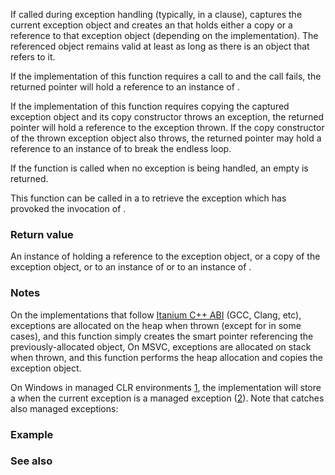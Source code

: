 {{cpp/title|current_exception}}
{{cpp/error/navbar}}
{{ddcla|header=exception|since=c++11|constexpr=c++26|
std::exception_ptr current_exception() noexcept;
}}

If called during exception handling (typically, in a {{c/core|catch}} clause), captures the current exception object and creates an {{lc|std::exception_ptr}} that holds either a copy or a reference to that exception object (depending on the implementation). The referenced object remains valid at least as long as there is an {{tt|exception_ptr}} object that refers to it.

If the implementation of this function requires a call to {{c/core|new}} and the call fails, the returned pointer will hold a reference to an instance of {{lc|std::bad_alloc}}.

If the implementation of this function requires copying the captured exception object and its copy constructor throws an exception, the returned pointer will hold a reference to the exception thrown. If the copy constructor of the thrown exception object also throws, the returned pointer may hold a reference to an instance of {{lc|std::bad_exception}} to break the endless loop.

If the function is called when no exception is being handled, an empty {{lc|std::exception_ptr}} is returned.

This function can be called in a {{lc|std::terminate_handler}} to retrieve the exception which has provoked the invocation of {{lc|std::terminate}}.

===Return value===
An instance of {{lc|std::exception_ptr}} holding a reference to the exception object, or a copy of the exception object, or to an instance of {{lc|std::bad_alloc}} or to an instance of {{lc|std::bad_exception}}.

===Notes===
On the implementations that follow [https://itanium-cxx-abi.github.io/cxx-abi/abi.html Itanium C++ ABI] (GCC, Clang, etc), exceptions are allocated on the heap when thrown (except for {{lc|std::bad_alloc}} in some cases), and this function simply creates the smart pointer referencing the previously-allocated object, On MSVC, exceptions are allocated on stack when thrown, and this function performs the heap allocation and copies the exception object.

On Windows in managed CLR environments [https://learn.microsoft.com/en-us/cpp/dotnet/exceptions-in-cpp-cli], the implementation will store a {{lc|std::bad_exception}} when the current exception is a managed exception ([https://github.com/microsoft/STL/blob/65aab97a8e75e7ba409002e518ed799006dfb285/stl/src/excptptr.cpp#L367]). Note that {{c|catch(...)}} catches also managed exceptions:
{{source|1=
#include &lt;exception&gt;

int main()
{
    try
    {
        throw gcnew System::Exception("Managed exception");
    }
    catch (...)
    {
        std::exception_ptr ex = std::current_exception();
        try
        {
            std::rethrow_exception(ex);
        }
        catch (std::bad_exception const &amp;)
        {
            // This will be printed.
            std::cout &lt;&lt; "Bad exception" &lt;&lt; std::endl;
        }
    }
}
}}

{{ftm begin}}
{{ftm|__cpp_lib_constexpr_exceptions|value=202411L|std=C++26|{{c/core|constexpr}} for exception types}}
{{ftm end}}

===Example===
{{include|cpp/error/example_exception_ptr}}

===See also===
{{dsc begin}}
{{dsc inc|cpp/error/dsc exception_ptr}}
{{dsc inc|cpp/error/dsc rethrow_exception}}
{{dsc inc|cpp/error/dsc make_exception_ptr}}
{{dsc inc|cpp/error/dsc uncaught_exception}}
{{dsc end}}

{{langlinks|de|es|fr|it|ja|pt|ru|zh}}